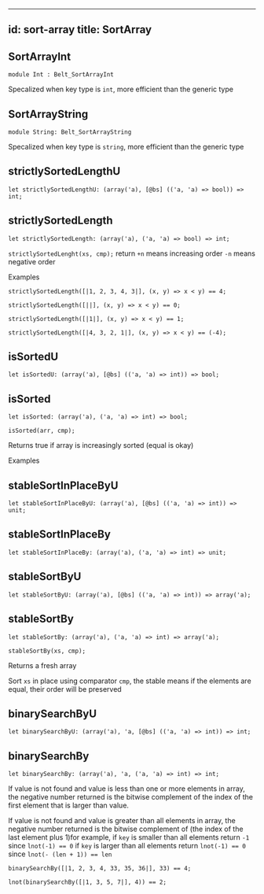 
---
id: sort-array
title: SortArray
---

## SortArrayInt

```
module Int : Belt_SortArrayInt
```

Specalized when key type is `int`, more efficient than the generic type

## SortArrayString

```
module String: Belt_SortArrayString
```

Specalized when key type is `string`, more efficient than the generic type

## strictlySortedLengthU

```
let strictlySortedLengthU: (array('a), [@bs] (('a, 'a) => bool)) => int;
```

## strictlySortedLength

```
let strictlySortedLength: (array('a), ('a, 'a) => bool) => int;
```

`strictlySortedLenght(xs, cmp);` return `+n` means increasing order `-n` means negative order

Examples

```
strictlySortedLength([|1, 2, 3, 4, 3|], (x, y) => x < y) == 4;

strictlySortedLength([||], (x, y) => x < y) == 0;

strictlySortedLength([|1|], (x, y) => x < y) == 1;

strictlySortedLength([|4, 3, 2, 1|], (x, y) => x < y) == (-4);
```

## isSortedU

```
let isSortedU: (array('a), [@bs] (('a, 'a) => int)) => bool;
```

## isSorted

```
let isSorted: (array('a), ('a, 'a) => int) => bool;
```

`isSorted(arr, cmp);`

Returns true if array is increasingly sorted (equal is okay)

Examples

## stableSortInPlaceByU

```
let stableSortInPlaceByU: (array('a), [@bs] (('a, 'a) => int)) => unit;
```

## stableSortInPlaceBy

```
let stableSortInPlaceBy: (array('a), ('a, 'a) => int) => unit;
```

## stableSortByU

```
let stableSortByU: (array('a), [@bs] (('a, 'a) => int)) => array('a);
```

## stableSortBy

```
let stableSortBy: (array('a), ('a, 'a) => int) => array('a);
```

`stableSortBy(xs, cmp);`

Returns a fresh array

Sort `xs` in place using comparator `cmp`, the stable means if the elements are equal, their order will be preserved

## binarySearchByU

```
let binarySearchByU: (array('a), 'a, [@bs] (('a, 'a) => int)) => int;
```

## binarySearchBy

```
let binarySearchBy: (array('a), 'a, ('a, 'a) => int) => int;
```

If value is not found and value is less than one or more elements in array, the negative number returned is the bitwise complement of the index of the first element that is larger than value.

If value is not found and value is greater than all elements in array, the negative number returned is the bitwise complement of (the index of the last element plus 1)for example, if `key` is smaller than all elements return `-1` since `lnot(-1) == 0` if `key` is larger than all elements return `lnot(-1) == 0` since `lnot(- (len + 1)) == len`

```
binarySearchBy([|1, 2, 3, 4, 33, 35, 36|], 33) == 4;

lnot(binarySearchBy([|1, 3, 5, 7|], 4)) == 2;
```
